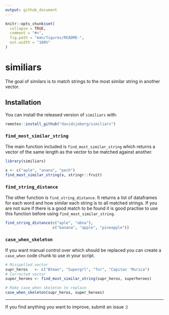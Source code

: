 ```yaml
---
output: github_document
---
```


<!-- README.md is generated from README.Rmd. Please edit that file -->

```r
knitr::opts_chunk$set(
  collapse = TRUE,
  comment = "#>",
  fig.path = "man/figures/README-",
  out.width = "100%"
)
```

# similiars

<!-- badges: start -->
<!-- badges: end -->

The goal of similars is to match strings to the most similar string in another vector.

## Installation

You can install the released version of `similiars` with:

``` r
remotes::install_github("davidsjoberg/similiars")
```

### `find_most_similar_string`

The main function included is `find_most_similar_string` which returns a vector of the same length as the vector to be matched against another.

```r
library(similiars)

x <- c("aple", "anana", "pech")
find_most_similar_string(x, stringr::fruit)

```

### `find_string_distance`

The other function is `find_string_distance`. It returns a list of dataframes for each word and how similar each string is to all matched strings. If you are not sure if there is a good match to be found it is good practise to use this function before using `find_most_similar_string`.

```r
find_string_distance(c("aple", "abna"),
                     c("banana", "apple", "pineapple"))
```

### `case_when_skeleton`

If you want manual control over which should be replaced you can create a `case_when` code chunk to use in your script.

```r
# Misspelled vector
supr_heros   <- c("Btman", "Supergrl", "Tor", "Capitan 'Murica")
# Corrected vector
super_heroes <- find_most_similar_string(supr_heros, superheroes)

# Make case_when skeleton to replace
case_when_skeleton(supr_heros, super_heroes)
```

***

If you find anything you want to improve, submit an issue :)